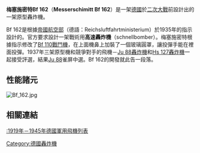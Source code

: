 {{infobox Aircraft
  |name =Bf 162轟炸機
  |type =[[轟炸機|輕型轟炸機]]
  |manufacturer =[[梅塞施密特|梅塞施密特]]
  |image =
  |caption =
  |designer =
  |first flight =1937年二月
  |introduced =
  |retired =
  |status =
  |primary user =[[德國空軍|德國空軍]][[File:Balkenkreuz.svg|30px]]
  |more users =
  |produced =
  |number built =
  |unit cost =
  |developed from =
  |variants with their own articles =
}}
'''梅塞施密特Bf 162'''（'''Messerschimitt Bf 162'''）是一架[[德國|德國]]於[[二次大戰|二次大戰]]前設計出的一架原型轟炸機。

Bf 162是根據[[帝國航空部|帝國航空部]]（德語：Reichsluftfahrtministerium）於1935年的指示設計的。官方要求設計一架戰術用'''高速轟炸機'''（schnellbomber）。梅塞施密特根據指示修改了[[Bf_110戰鬥機|Bf 110戰鬥機]]，在上面機鼻上加裝了一個玻璃圓罩，讓投彈手能在裡面投彈。1937年三架原型機和競爭對手的飛機－[[Ju_88轟炸機|Ju 88轟炸機]]和[[Hs_127轟炸機|Hs 127轟炸機]]一起接受評選，結果[[Ju_88轟炸機|Ju 88]]雀屏中選。Bf 162的開發就此告一段落。

== 性能諸元 ==
[[File:Bf_162.jpg|thumb]]
{{aero-specs}}
{{aircraft specifications
|plane or copter?=plane
|jet or prop?=prop
|ref=
|crew=3名（駕駛、機尾機槍手、投彈手/巡航員）
|capacity=
|payload main=
|payload alt=
|length main= 12.75 m
|length alt= 41 ft 10 in
|span main= 17.16 m 
|span alt= 56 ft 4 in
|height main= 3.58 m 
|height alt= 11 ft 9 in
|area main= 
|area alt= 
|airfoil=
|empty weight main= 4,400 kg 
|empty weight alt= 9,700 lb
|loaded weight main= 5,800 kg 
|loaded weight alt= 12,787 lb
|useful load main= 
|useful load alt= 
|max takeoff weight main= 
|max takeoff weight alt= 
|more general=
|engine (prop)= [[DB_600發動機|戴姆勒-奔驰 DB 600]]-A
|type of prop=水冷12汽缸發動機
|number of props=2
|power main= 735 kW 
|power alt= 986 hp
|power original=
|max speed main=480 km/h 
|max speed alt= 298 mph
|cruise speed main= 
|cruise speed alt=
|stall speed main= 
|stall speed alt= 
|never exceed speed main= 
|never exceed speed alt= 
|range main=  780 km 
|range alt=485 miles
|ceiling main= 
|ceiling alt= 
|climb rate main= 
|climb rate alt= 
|loading main=
|loading alt=
|thrust/weight=
|power/mass main=
|power/mass alt=
|more performance=
|armament=
* 10 × 50 kg (110 lb) bombs
|avionics=
}}

== 相關連結 ==

[[:1919年－1945年德國軍用飛機列表|:1919年－1945年德國軍用飛機列表]]



[[Category:德國轟炸機|Category:德國轟炸機]]